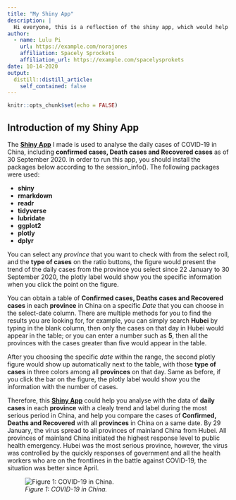 ```yaml
---
title: "My Shiny App"
description: |
  Hi everyone, this is a reflection of the shiny app, which would help you with basic analysis of COVID-19 daily cases in China as of 30 September 2020.  
author:
  - name: Lulu Pi 
    url: https://example.com/norajones
    affiliation: Spacely Sprockets
    affiliation_url: https://example.com/spacelysprokets
date: 10-14-2020
output:
  distill::distill_article:
    self_contained: false
---
```


```r
knitr::opts_chunk$set(echo = FALSE)
```

## Introduction of my Shiny App
The [**Shiny App**](https://lulu-pi.shinyapps.io/shiny-app-Lulu-Pi/) I made is used to analyse the daily cases of COVID-19 in China, including **confirmed cases, Death cases and Recovered cases** as of 30 September 2020. In order to run this app, you should install the packages below according to the session_info(). The following packages were used:

- **shiny**
- **rmarkdown**
- **readr**
- **tidyverse**
- **lubridate**
- **ggplot2**
- **plotly**
- **dplyr**

You can select any *province* that you want to check with from the select roll, and the **type of cases** on the ratio buttons, the figure would present the trend of the daily cases from the province you select since 22 January to 30 September 2020, the plotly label would show you the specific information when you click the point on the figure. 

You can obtain a table of **Confirmed cases, Deaths cases and Recovered cases** in each **province** in China on a specific *Date* that you can choose in the select-date column. There are multiple methods for you to find the results you are looking for, for example, you can simply search **Hubei** by typing in the blank column, then only the cases on that day in Hubei would appear in the table; or you can enter a number such as **5**, then all the provinces with the cases greater than five would appear in the table. 

After you choosing the specific *date* within the range, the second plotly figure would show up automatically next to the table, with those **type of cases** in three colors among all **provinces** on that day. Same as before, if you click the bar on the figure, the plotly label would show you the information with the number of cases. 

Therefore, this [**Shiny App**](https://lulu-pi.shinyapps.io/shiny-app-Lulu-Pi/) could help you analyse with the data of **daily cases** in each **province** with a clealy trend and label during the most serious period in China, and help you compare the cases of **Confirmed, Deaths and Recovered** with all **provinces** in China on a same date. By 29 January, the virus spread to all provinces of mainland China from Hubei. All provinces of mainland China initiated the highest response level to public health emergency. Hubei was the most serious province, however, the virus was controlled by the quickly responses of government and all the health workers who are on the frontlines in the battle against COVID-19, the situation was better since April. 

![*Figure 1: COVID-19 in China.*](COVID19inChina.jpg)











